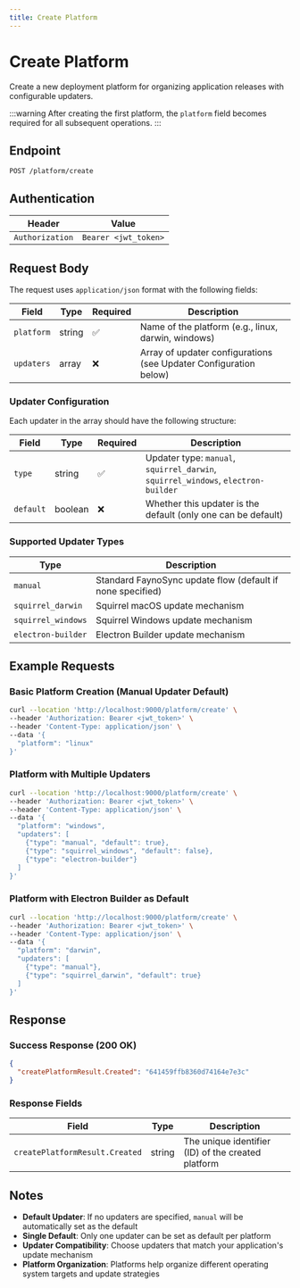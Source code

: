 ```yaml
---
title: Create Platform
---
```


# Create Platform

Create a new deployment platform for organizing application releases with configurable updaters.

:::warning
After creating the first platform, the `platform` field becomes required for all subsequent operations.
:::

## Endpoint

```
POST /platform/create
```

## Authentication

| Header | Value |
|--------|-------|
| `Authorization` | `Bearer <jwt_token>` |

## Request Body

The request uses `application/json` format with the following fields:

| Field | Type | Required | Description |
|-------|------|----------|-------------|
| `platform` | string | ✅ | Name of the platform (e.g., linux, darwin, windows) |
| `updaters` | array | ❌ | Array of updater configurations (see Updater Configuration below) |

### Updater Configuration

Each updater in the array should have the following structure:

| Field | Type | Required | Description |
|-------|------|----------|-------------|
| `type` | string | ✅ | Updater type: `manual`, `squirrel_darwin`, `squirrel_windows`, `electron-builder` |
| `default` | boolean | ❌ | Whether this updater is the default (only one can be default) |

### Supported Updater Types

| Type | Description |
|------|-------------|
| `manual` | Standard FaynoSync update flow (default if none specified) |
| `squirrel_darwin` | Squirrel macOS update mechanism |
| `squirrel_windows` | Squirrel Windows update mechanism |
| `electron-builder` | Electron Builder update mechanism |

## Example Requests

### Basic Platform Creation (Manual Updater Default)

```bash
curl --location 'http://localhost:9000/platform/create' \
--header 'Authorization: Bearer <jwt_token>' \
--header 'Content-Type: application/json' \
--data '{
  "platform": "linux"
}'
```

### Platform with Multiple Updaters

```bash
curl --location 'http://localhost:9000/platform/create' \
--header 'Authorization: Bearer <jwt_token>' \
--header 'Content-Type: application/json' \
--data '{
  "platform": "windows",
  "updaters": [
    {"type": "manual", "default": true},
    {"type": "squirrel_windows", "default": false},
    {"type": "electron-builder"}
  ]
}'
```

### Platform with Electron Builder as Default

```bash
curl --location 'http://localhost:9000/platform/create' \
--header 'Authorization: Bearer <jwt_token>' \
--header 'Content-Type: application/json' \
--data '{
  "platform": "darwin",
  "updaters": [
    {"type": "manual"},
    {"type": "squirrel_darwin", "default": true}
  ]
}'
```

## Response

### Success Response (200 OK)

```json
{
  "createPlatformResult.Created": "641459ffb8360d74164e7e3c"
}
```

### Response Fields

| Field | Type | Description |
|-------|------|-------------|
| `createPlatformResult.Created` | string | The unique identifier (ID) of the created platform |

## Notes

- **Default Updater**: If no updaters are specified, `manual` will be automatically set as the default
- **Single Default**: Only one updater can be set as default per platform
- **Updater Compatibility**: Choose updaters that match your application's update mechanism
- **Platform Organization**: Platforms help organize different operating system targets and update strategies
